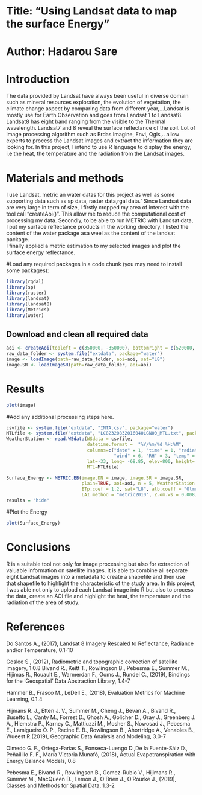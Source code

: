 



# Title: "Using Landsat data to map the surface Energy"
# Author: Hadarou Sare


# Introduction
The data provided by Landsat have always been useful in diverse domain such as mineral resources exploration, the evolution of vegetation, the climate change aspect by comparing data from different year,...Landsat is mostly use for Earth Observation and goes from Landsat 1 to Landsat8. Landsat8 has eight band ranging from the visible to the Thermal wavelength. Landsat7 and 8 reveal the surface reflectance of the soil. Lot of image processing algorithm such as Erdas Imagine, Envi, Qgis,.. allow experts to process the Landsat images and extract the information they are looking for.
In this project, I intend to use R language to display the energy, i.e the heat, the temperature and the radiation from the Landsat images.

# Materials and methods

I use Landsat, metric an water datas for this project as well as some supporting data such as sp data, raster data,rgal data.`
Since Landsat data are very large in term of size, I firstly cropped my area of interest with the tool call "createAoi()". This allow me to reduce the computational cost of processing my data.
Secondly, to be able to run METRIC with Landsat data, I put my surface reflectance products 
in the working directory.  I listed the content of the water package asa weel as the content of the landsat package.  
I finally applied a metric estimation to my selected images and plot the surface energy reflectance.




#Load any required packages in a code chunk (you may need to install some packages):


```r
library(rgdal)
library(sp)
library(raster)
library(landsat)
library(landsat8)
library(Metrics)
library(water)

```


## Download and clean all required data
```r
aoi <- createAoi(topleft = c(350000, -350000), bottomright = c(520000, -3800000))
raw_data_folder <- system.file("extdata", package="water")
image <- loadImage(path=raw_data_folder, aoi=aoi, sat="L8")
image.SR <- loadImageSR(path=raw_data_folder, aoi=aoi)


```

# Results

```r
plot(image)
```

#Add any additional processing steps here.
```r
csvfile <- system.file("extdata", "INTA.csv", package="water")
MTLfile <- system.file("extdata", "LC82320832016040LGN00_MTL.txt", package="water")
WeatherStation <- read.WSdata(WSdata = csvfile, 
                              datetime.format =  "%Y/%m/%d %H:%M", 
                              columns=c("date" = 1, "time" = 1, "radiation" = 3,
                                        "wind" = 6, "RH" = 3, "temp" = 2, "rain" = 4), 
                              lat=-33, long= -68.85, elev=800, height= 3,
                              MTL=MTLfile)
```
```r
Surface_Energy <- METRIC.EB(image.DN = image, image.SR = image.SR,
                            plain=TRUE, aoi=aoi, n = 5, WeatherStation = WeatherStation,
                            ETp.coef = 1.2, sat="L8", alb.coeff = "Olmedo", LST.method = "SW",
                            LAI.method = "metric2010", Z.om.ws = 0.008, MTL = MTLfile)
results = "hide"

```
#Plot the Energy
```r
plot(Surface_Energy)

```

# Conclusions

R is a suitable tool not only for image processing but also for extraction of valuable information on satellite images. It is able to combine all separate eight Landsat images into a metadata to create a shapefile and then use that shapefile to highlight the characteristic of the study area. In this project, I was able not only to upload each Landsat image into R but also to process the data, create an AOI file and highlight the heat, the temperature and the radiation of the area of study.


# References

Do Santos A., (2017), Landsat 8 Imagery Rescaled to Reflectance, Radiance and/or Temperature, 0.1-10

Goslee S., (2012), Radiometric and topographic correction of satellite imagery, 1.0.8
Bivand R., Keitt T., Rowlingson B., Pebesma E., Summer M., Hijimas R., Rouault E., Warmerdan F., Ooms J., Rundel C., (2019), Bindings for the 'Geospatial' Data Abstraction Library, 1.4-7

Hammer B., Frasco M., LeDell E., (2018), Evaluation Metrics for Machine Learning, 0.1.4

Hijmans R. J., Etten J. V., Summer M., Cheng J., Bevan A., Bivand R., Busetto L., Canty M., Forrest D., Ghosh A., Golicher D., Gray J., Greenberg J. A., Hiemstra P., Karney C., Mattiuzzi M., Mosher S., Nowosad J., Pebesma E., Lamigueiro O. P., Racine E. B., Rowlingson B., Ahortridge A., Venables B., Wueest R.(2019), Geographic Data Analysis and Modeling, 3.0-7

Olmedo G. F.,  Ortega-Farías S., Fonseca-Luengo D.,De la Fuente-Sáiz D., Peñailillo F. F., María Victoria Munafó, (2018), Actual Evapotranspiration with Energy Balance Models, 0.8

Pebesma E., Bivand R., Rowlingson B., Gomez-Rubio V., Hijimans R., Summer M., MacQueen D., Lemon J., O'Brien J., O'Rourke J., (2019), Classes and Methods for Spatial Data, 1.3-2







